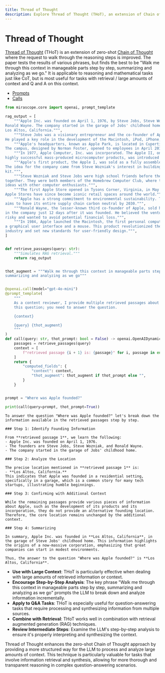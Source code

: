 ```yaml
---
title: Thread of Thought
description: Explore Thread of Thought (THoT), an extension of Chain of Thought that provides a structured approach for LLMs to analyze information step-by-step, particularly effective for tasks with large context.
---
```


# Thread of Thought

[Thread of Thought](https://arxiv.org/pdf/2311.08734) (THoT) is an extension of zero-shot [Chain of Thought](/docs/mirascope/guides/prompt-engineering/text-based/chain-of-thought) where the request to walk through the reasoning steps is improved. The paper tests the results of various phrases, but finds the best to be "Walk me through this context in manageable parts step by step, summarizing and analyzing as we go." It is applicable to reasoning and mathematical tasks just like CoT, but is most useful for tasks with retrieval / large amounts of context and Q and A on this context.

<Info title="Mirascope Concepts Used" collapsible={true} defaultOpen={false}>
<ul>
<li><a href="/docs/mirascope/learn/prompts/">Prompts</a></li>
<li><a href="/docs/mirascope/learn/calls/">Calls</a></li>
</ul>
</Info>



```python
from mirascope.core import openai, prompt_template

rag_output = [
    """Apple Inc. was founded on April 1, 1976, by Steve Jobs, Steve Wozniak, and
Ronald Wayne. The company started in the garage of Jobs' childhood home in 
Los Altos, California.""",
    """Steve Jobs was a visionary entrepreneur and the co-founder of Apple Inc.
He played a key role in the development of the Macintosh, iPod, iPhone, and iPad.""",
    """Apple's headquarters, known as Apple Park, is located in Cupertino, California.
The campus, designed by Norman Foster, opened to employees in April 2017.""",
    """In 1977, Apple Computer, Inc. was incorporated. The Apple II, one of the first
highly successful mass-produced microcomputer products, was introduced that year.""",
    """Apple's first product, the Apple I, was sold as a fully assembled circuit board.
The idea for the company came from Steve Wozniak's interest in building a computer
kit.""",
    """Steve Wozniak and Steve Jobs were high school friends before they founded Apple
together. They were both members of the Homebrew Computer Club, where they exchanged
ideas with other computer enthusiasts.""",
    """The first Apple Store opened in Tysons Corner, Virginia, in May 2001.
Apple Stores have since become iconic retail spaces around the world.""",
    """Apple has a strong commitment to environmental sustainability. The company
aims to have its entire supply chain carbon neutral by 2030.""",
    """Ronald Wayne, the lesser-known third co-founder of Apple, sold his shares
in the company just 12 days after it was founded. He believed the venture was too
risky and wanted to avoid potential financial loss.""",
    """In 1984, Apple launched the Macintosh, the first personal computer to feature
a graphical user interface and a mouse. This product revolutionized the computer
industry and set new standards for user-friendly design.""",
]


def retrieve_passages(query: str):
    """Simulates RAG retrieval."""
    return rag_output


thot_augment = """Walk me through this context in manageable parts step by step,
summarizing and analyzing as we go"""


@openai.call(model="gpt-4o-mini")
@prompt_template(
    """
    As a content reviewer, I provide multiple retrieved passages about
    this question; you need to answer the question.

    {context}

    {query} {thot_augment}
    """
)
def call(query: str, thot_prompt: bool = False) -> openai.OpenAIDynamicConfig:
    passages = retrieve_passages(query)
    context = [
        f"retrieved passage {i + 1} is: {passage}" for i, passage in enumerate(passages)
    ]
    return {
        "computed_fields": {
            "context": context,
            "thot_augment": thot_augment if thot_prompt else "",
        }
    }


prompt = "Where was Apple founded?"

print(call(query=prompt, thot_prompt=True))
```

```
To answer the question "Where was Apple founded?" let's break down the information available in the retrieved passages step by step.

### Step 1: Identify Founding Information

From **retrieved passage 1**, we learn the following:
- Apple Inc. was founded on April 1, 1976.
- The founders are Steve Jobs, Steve Wozniak, and Ronald Wayne.
- The company started in the garage of Jobs' childhood home.

### Step 2: Analyze the Location

The precise location mentioned in **retrieved passage 1** is:
- **Los Altos, California.**
This indicates that Apple was founded in a residential setting, specifically in a garage, which is a common story for many tech startups, illustrating humble beginnings.

### Step 3: Confirming with Additional Context

While the remaining passages provide various pieces of information about Apple, such as the development of its products and its incorporation, they do not provide an alternative founding location. Therefore, the core location remains unchanged by the additional context.

### Step 4: Summarizing

In summary, Apple Inc. was founded in **Los Altos, California**, in the garage of Steve Jobs' childhood home. This information highlights the origins of a now-massive corporation, emphasizing that great companies can start in modest environments.

Thus, the answer to the question "Where was Apple founded?" is **Los Altos, California**.
```


<Info title="Effective Thread of Thought Usage">
<ul>
<li><strong>Use with Large Context</strong>: THoT is particularly effective when dealing with large amounts of retrieved information or context.</li>
<li><strong>Encourage Step-by-Step Analysis</strong>: The key phrase "Walk me through this context in manageable parts step by step, summarizing and analyzing as we go" prompts the LLM to break down and analyze information incrementally.</li>
<li><strong>Apply to Q&A Tasks</strong>: THoT is especially useful for question-answering tasks that require processing and synthesizing information from multiple sources.</li>
<li><strong>Combine with Retrieval</strong>: THoT works well in combination with retrieval augmented generation (RAG) techniques.</li>
<li><strong>Review Intermediate Steps</strong>: Examine the LLM's step-by-step analysis to ensure it's properly interpreting and synthesizing the context.</li>
</ul>
</Info>

Thread of Thought enhances the zero-shot Chain of Thought approach by providing a more structured way for the LLM to process and analyze large amounts of context. This technique is particularly valuable for tasks that involve information retrieval and synthesis, allowing for more thorough and transparent reasoning in complex question-answering scenarios.
